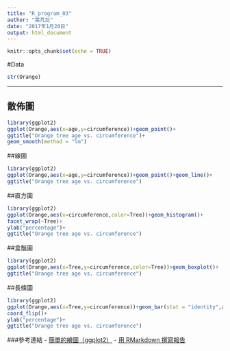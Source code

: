 ```yaml
---
title: "R_program_03"
author: "葉芃彣"
date: "2017年1月20日"
output: html_document
---
```


```r
knitr::opts_chunk$set(echo = TRUE)
```

#Data

```r
str(Orange)
```
---

## 散佈圖

```r
library(ggplot2)
ggplot(Orange,aes(x=age,y=circumference))+geom_point()+
ggtitle("Orange tree age vs. circumference")+
geom_smooth(method = "lm")
```

##線圖

```r
library(ggplot2)
ggplot(Orange,aes(x=age,y=circumference))+geom_point()+geom_line()+
ggtitle("Orange tree age vs. circumference")
```

##直方圖

```r
library(ggplot2)
ggplot(Orange,aes(x=circumference,color=Tree))+geom_histogram()+
facet_wrap(~Tree)+
ylab("percentage")+
ggtitle("Orange tree age vs. circumference")
```

##盒鬚圖

```r
library(ggplot2)
ggplot(Orange,aes(x=Tree,y=circumference,color=Tree))+geom_boxplot()+
ggtitle("Orange tree age vs. circumference")
```

##長條圖

```r
library(ggplot2)
ggplot(Orange,aes(x=Tree,y=circumference))+geom_bar(stat = "identity",aes(fill = age))+
coord_flip()+
ylab("percentage")+
ggtitle("Orange tree age vs. circumference")
```

###參考連結
- [簡單的繪圖（ggplot2）](https://yaojenkuo.github.io/r_programming/ch5#(1))
- [用 RMarkdown 撰寫報告](https://yaojenkuo.github.io/r_programming/ch10#(1))
























